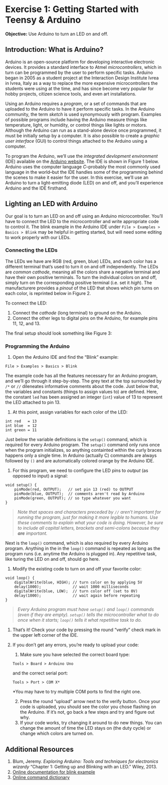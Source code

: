 # Exercise 1: Getting Started with Teensy & Arduino {-}

**Objective:** Use Arduino to turn an LED on and off.

## Introduction: What is Arduino?

Arduino is an open-source platform for developing interactive electronic devices.  It provides a standard interface to Atmel *microcontrollers*, which in turn can be programmed by the user to perform specific tasks.  Arduino began in 2005 as a student project at the Interaction Design Institute Ivrea in Ivrea, Italy as a way to replace the more expensive microcontrollers the students were using at the time, and has since become very popular for hobby projects, citizen science tools, and even art installations.

Using an Arduino requires a *program*, or a set of commands that are uploaded to the Arduino to have it perform specific tasks. In the Arduino community, the term *sketch* is used synonymously with program.  Examples of possible programs include having the Arduino measure things like temperature, light, or humidity, or control things like lights or motors.  Although the Arduino can run as a stand-alone device once programmed, it must be initially setup by a computer.  It is also possible to create a *graphic user interface* (GUI) to control things attached to the Arduino using a computer.  

To program the Arduino, we'll use the *integrated devlopment environment* (IDE) available on the [Arduino website](http://www.arduino.cc).  The IDE is shown in Figure 1 below.  Arduino uses the computer language *C*--probably the most commonly used language in the world--but the IDE handles some of the programming behind the scenes to make it easier for the user.  In this exercise, we'll use an Arduino to turn a light-emitting diode (LED) on and off, and you'll experience Arduino and the IDE firsthand.  

<!-- !["IDE"](./images/ArduinoIDE.jpg) -->

## Lighting an LED with Arduino

Our goal is to turn an LED on and off using an Arduino microcontroller.  You'll have to connect the LED to the microcontroller and write appropriate code to control it.  The blink example in the Arduino IDE under `File > Examples > Basics > Blink` may be helpful in getting started, but will need some editing to work properly with our LEDs. 

### Connecting the LEDs

The LEDs we have are RGB (red, green, blue) LEDs, and each color has a different terminal that's used to turn it on and off independently.  The LEDs are *common cathode*, meaning all the colors share a negative terminal and have their own positive terminals.  To turn the individual colors on and off, simply turn on the corresponding positive terminal (i.e. set it *high*).  The manufacturere provides a *pinout* of the LED that shows which pin turns on each color, is reprinted below in Figure 2.

<!-- ![pinout](images/pinout.jpg) -->
<!-- <small> **Figure 2:** Dimensional drawing of the LED showing numbered pins (left) and schematic representation of the same LED (right). Reprinted from [the vendor's website](www.taydaelectronics.com/datasheets/A-1094.pdf).</small> -->

To connect the LED:

1. Connect the *cathode* (long terminal) to ground on the Arduino.
1. Connect the other legs to digital pins on the Arduino, for example pins 11, 12, and 13.

The final setup should look something like Figure 3:

<!-- <center><img src="images/LED_bb.jpg" alt="Drawing" style="height: 275px;"/>     <img src="images/LED_schem.jpg" alt="Drawing" style="height: 275px;"/></center> -->
<!-- <small> **Figure 3:** Visual representation of the LED-Arduino setup (left) and schematic representation of the same setup (right). </small> -->

### Programming the Arduino

1. Open the Arduino IDE and find the "Blink" example:

```
File > Examples > Basics > Blink
```
    
The example code has all the features necessary for an Arduino program, and we'll go through it step-by-step.  The grey text at the top surrounded by `/*` or `//` dileneates informative comments about the code.  Just below that, the variables and constants (things to assign values to) are defined.  Here, the constant `led` has been assigned an integer (`int`) value of 13 to represent the LED attached to pin 13.

1. At this point, assign variables for each color of the LED:

```Rcpp
int red   = 13
int blue  = 12
int green = 11
```
    
Just below the variable definitions is the `setup()` command, which is required for every Arduino program.  The `setup()` command only runs once when the program initializes, so anything containted within the curly braces happens only a single time.  In Arduino (actually C) commands are always followed by `()` and are automatically colored orange by the Arduino IDE.

1.  For this program, we need to configure the LED pins to *output* (as opposed to input) a signal:
    
```Rcpp
void setup() {
    pinMode(red, OUTPUT);   // set pin 13 (red) to OUTPUT
    pinMode(blue, OUTPUT);  // comments aren't read by Arduino
    pinMode(green, OUTPUT); // so type whatever you want
}
```
    
> *Note that spaces and characters preceded by `//` aren't important for running the program, just for making it more legible to humans.  Use these comments to explain what your code is doing.  However, be sure to include all capital letters, brackets and semi-colons because they __are__ important.*
    
    
Next is the `loop()` command, which is also required by every Arduino program.  Anything in the in the `loop()` command is repeated as long as the program runs (i.e. anytime the Arduino is plugged in).  Any repetitive task, like turing the LED on and off, should go here.

1.  Modify the existing code to turn on and off your favorite color:
    
```Rcpp
void loop() {
    digitalWrite(blue, HIGH); // turn color on by applying 5V
    delay(1000);              // wait 1000 milliseconds
    digitalWrite(blue, LOW);  // turn color off (set to 0V)
    delay(1000);              // wait again before repeating
}
```
    
> *Every Arduino program must have `setup()` and `loop()` commands (even if they are empty).  `setup()` tells the microcontroller what to do once when it starts; `loop()` tells it what repetitive task to do.*

1.  That's it! Check your code by pressing the round "verify" check mark in the upper left corner of the IDE.
1.  If you don't get any errors, you're ready to upload your code:
      1. Make sure you have selected the correct board type:
    
      ```Rcpp
      Tools > Board > Arduino Uno
      ```
    
      and the correct serial port:
   
      ```Rcpp
      Tools > Port > COM X*
      ```
      
      *You may have to try multiple COM ports to find the right one.
    
      2. Press the round "upload" arrow next to the verify button.
Once your code is uploaded, you should see the color you chose flashing on the Arduino.  If it's not, go back a few steps and try and figure out why.
      3. If your code works, try changing it around to do new things.  You can change the amount of time the LED stays on (the duty cycle) or change which colors are turned on.

## Additional Resources
1. Blum, Jeremy. *Exploring Arduino: Tools and techniques for electronics wizardy* "Chapter 1: Getting up and Blinking with an LED."  Wiley, 2013.
1. [Online documentation for blink example](http://arduino.cc/en/Tutorial/Blink)
1. [Online command dictionary](http://arduino.cc/en/Reference/HomePage)